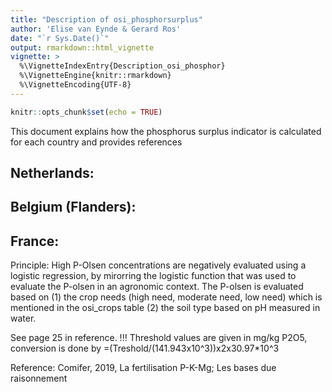 ```yaml
---
title: "Description of osi_phosphorsurplus"
author: 'Elise van Eynde & Gerard Ros'
date: "`r Sys.Date()`"
output: rmarkdown::html_vignette
vignette: >
  %\VignetteIndexEntry{Description_osi_phosphor}
  %\VignetteEngine{knitr::rmarkdown}
  %\VignetteEncoding{UTF-8}
---
```


```r
knitr::opts_chunk$set(echo = TRUE)
```

This document explains how the phosphorus surplus indicator is calculated for each country and provides references


## Netherlands:



## Belgium (Flanders): 

## France:

Principle: High P-Olsen concentrations are negatively evaluated using a logistic regression, by mirorring the logistic function that was used to evaluate the P-olsen in an agronomic context. The P-olsen is evaluated based on (1) the crop needs (high need, moderate need, low need) which is mentioned in the osi_crops table (2) the soil type based on pH measured in water.


See page 25 in reference. !!! Threshold values are given in mg/kg P2O5, conversion is done by =(Treshold/(141.943x10^3))x2x30.97*10^3

Reference: Comifer, 2019, La fertilisation P-K-Mg; Les bases due raisonnement
